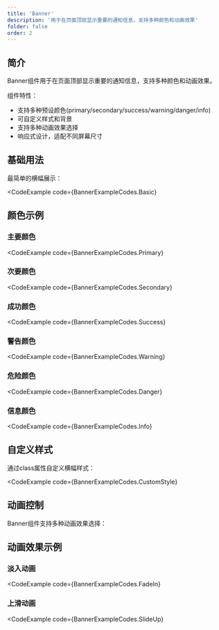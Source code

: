 ```yaml
---
title: 'Banner'
description: '用于在页面顶部显示重要的通知信息，支持多种颜色和动画效果'
folder: false
order: 2
---
```



## 简介

Banner组件用于在页面顶部显示重要的通知信息，支持多种颜色和动画效果。

组件特性：
- 支持多种预设颜色(primary/secondary/success/warning/danger/info)
- 可自定义样式和背景
- 支持多种动画效果选择
- 响应式设计，适配不同屏幕尺寸

## 基础用法

最简单的横幅展示：

<CodeExample
  code={BannerExampleCodes.Basic}
>
  <BannerBasic />
</CodeExample>

## 颜色示例

### 主要颜色

<CodeExample
  code={BannerExampleCodes.Primary}
>
  <BannerPrimary />
</CodeExample>

### 次要颜色

<CodeExample
  code={BannerExampleCodes.Secondary}
>
  <BannerSecondary />
</CodeExample>

### 成功颜色

<CodeExample
  code={BannerExampleCodes.Success}
>
  <BannerSuccess />
</CodeExample>

### 警告颜色

<CodeExample
  code={BannerExampleCodes.Warning}
>
  <BannerWarning />
</CodeExample>

### 危险颜色

<CodeExample
  code={BannerExampleCodes.Danger}
>
  <BannerDanger />
</CodeExample>

### 信息颜色

<CodeExample
  code={BannerExampleCodes.Info}
>
  <BannerInfo />
</CodeExample>

## 自定义样式

通过class属性自定义横幅样式：

<CodeExample
  code={BannerExampleCodes.CustomStyle}
>
  <BannerCustomStyle />
</CodeExample>

## 动画控制

Banner组件支持多种动画效果选择：

## 动画效果示例

### 淡入动画

<CodeExample
  code={BannerExampleCodes.FadeIn}
>
  <BannerFadeIn />
</CodeExample>

### 上滑动画

<CodeExample
  code={BannerExampleCodes.SlideUp}
>
  <BannerSlideUp />
</CodeExample>